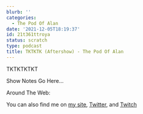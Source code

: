 ```yaml
---
blurb: ''
categories:
  - The Pod Of Alan
date: '2021-12-05T18:19:37'
id: 21t361ttroya
status: scratch
type: podcast
title: TKTKTK (Aftershow) - The Pod Of Alan
---
```



TKTKTKTKT

Show Notes Go Here...


Around The Web:

You can also find me on [my site](https://www.alanwsmith.com), [Twitter](https://twitter.com/TheIdOfAlan), and [Twitch](https://www.twitch.tv/theidofalan)

